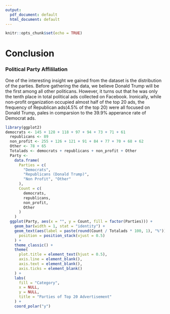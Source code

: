 ```yaml
---
output:
  pdf_document: default
  html_document: default
---
```


```r
knitr::opts_chunk$set(echo = TRUE)
```

# Conclusion

### Political Party Affililation

One of the interesting insight we gained from the dataset is the distribution of the parties. Before gathering the data, we believe Donald Trump will be the first among all other politicans. However, it turns out that he was only the tenth place in total political ads collected on Facebook. Ironically, while non-profit organization occupied almost half of the top 20 ads, the frequency of Republican ads(4.5% of the top 20) were all focused on Donald Trump, pales in comparsion to the 39.9% apperance rate of Democrat ads.
 
```r
library(ggplot2)
democrats <- 145 + 128 + 118 + 97 + 94 + 73 + 71 + 61
  republicans <- 89
  non_profit <- 255 + 126 + 121 + 91 + 84 + 77 + 70 + 68 + 62
  Other <- 78 + 65
  Totalads <- democrats + republicans + non_profit + Other
  Party <-
    data.frame(
      Parties = c(
        "Democrats",
        "Republicans (Donald Trump)",
        "Non Profit", "Other"
      ),
      Count = c(
        democrats,
        republicans,
        non_profit,
        Other
      )
    )
  ggplot(Party, aes(x = "", y = Count, fill = factor(Parties))) +
    geom_bar(width = 1, stat = "identity") +
    geom_text(aes(label = paste(round(Count / Totalads * 100, 1), "%")),
      position = position_stack(vjust = 0.5)
    ) +
    theme_classic() +
    theme(
      plot.title = element_text(hjust = 0.5),
      axis.line = element_blank(),
      axis.text = element_blank(),
      axis.ticks = element_blank()
    ) +
    labs(
      fill = "Category",
      x = NULL,
      y = NULL,
      title = "Parties of Top 20 Advertisement"
    ) +
    coord_polar("y")
```

###